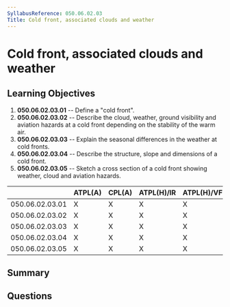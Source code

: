 ```yaml
---
SyllabusReference: 050.06.02.03
Title: Cold front, associated clouds and weather
---
```


# Cold front, associated clouds and weather

## Learning Objectives

1. **050.06.02.03.01** -- Define a "cold front".
2. **050.06.02.03.02** -- Describe the cloud, weather, ground visibility and
   aviation hazards at a cold front depending on the stability of the warm air.
3. **050.06.02.03.03** -- Explain the seasonal differences in the weather at cold
   fronts.
4. **050.06.02.03.04** -- Describe the structure, slope and dimensions of a cold
   front.
5. **050.06.02.03.05** -- Sketch a cross section of a cold front showing weather,
   cloud and aviation hazards.

|                 | ATPL(A) | CPL(A) | ATPL(H)/IR | ATPL(H)/VFR | CPL(H) | IR  | CBIR(A) |
| --------------- | ------- | ------ | ---------- | ----------- | ------ | --- | ------- |
| 050.06.02.03.01 | X       | X      | X          | X           | X      | X   | X       |
| 050.06.02.03.02 | X       | X      | X          | X           | X      | X   | X       |
| 050.06.02.03.03 | X       | X      | X          | X           | X      | X   | X       |
| 050.06.02.03.04 | X       | X      | X          | X           | X      | X   | X       |
| 050.06.02.03.05 | X       | X      | X          | X           | X      | X   | X       |

## Summary

## Questions
